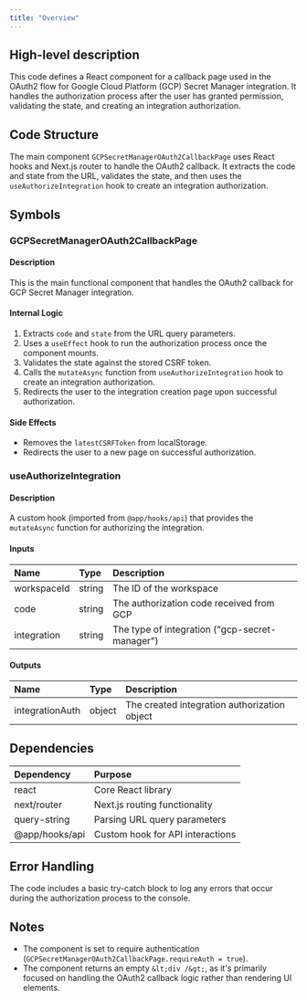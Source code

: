 ```yaml
---
title: "Overview"
---
```


## High-level description
This code defines a React component for a callback page used in the OAuth2 flow for Google Cloud Platform (GCP) Secret Manager integration. It handles the authorization process after the user has granted permission, validating the state, and creating an integration authorization.

## Code Structure
The main component `GCPSecretManagerOAuth2CallbackPage` uses React hooks and Next.js router to handle the OAuth2 callback. It extracts the code and state from the URL, validates the state, and then uses the `useAuthorizeIntegration` hook to create an integration authorization.

## Symbols

### GCPSecretManagerOAuth2CallbackPage
#### Description
This is the main functional component that handles the OAuth2 callback for GCP Secret Manager integration.

#### Internal Logic
1. Extracts `code` and `state` from the URL query parameters.
2. Uses a `useEffect` hook to run the authorization process once the component mounts.
3. Validates the state against the stored CSRF token.
4. Calls the `mutateAsync` function from `useAuthorizeIntegration` hook to create an integration authorization.
5. Redirects the user to the integration creation page upon successful authorization.

#### Side Effects
- Removes the `latestCSRFToken` from localStorage.
- Redirects the user to a new page on successful authorization.

### useAuthorizeIntegration
#### Description
A custom hook (imported from `@app/hooks/api`) that provides the `mutateAsync` function for authorizing the integration.

#### Inputs
| Name | Type | Description |
|:-----|:-----|:------------|
| workspaceId | string | The ID of the workspace |
| code | string | The authorization code received from GCP |
| integration | string | The type of integration ("gcp-secret-manager") |

#### Outputs
| Name | Type | Description |
|:-----|:-----|:------------|
| integrationAuth | object | The created integration authorization object |

## Dependencies
| Dependency | Purpose |
|:-----------|:--------|
| react | Core React library |
| next/router | Next.js routing functionality |
| query-string | Parsing URL query parameters |
| @app/hooks/api | Custom hook for API interactions |

## Error Handling
The code includes a basic try-catch block to log any errors that occur during the authorization process to the console.

## Notes
- The component is set to require authentication (`GCPSecretManagerOAuth2CallbackPage.requireAuth = true`).
- The component returns an empty `&lt;div /&gt;`, as it's primarily focused on handling the OAuth2 callback logic rather than rendering UI elements.